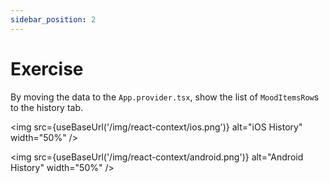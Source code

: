 ```yaml
---
sidebar_position: 2
---
```



# Exercise

By moving the data to the `App.provider.tsx`, show the list of `MoodItemsRow`s to the history tab.

<img
  src={useBaseUrl('/img/react-context/ios.png')}
  alt="iOS History"
  width="50%"
/>

<img
  src={useBaseUrl('/img/react-context/android.png')}
  alt="Android History"
  width="50%"
/>
